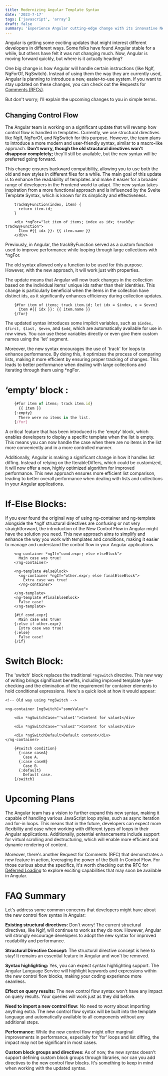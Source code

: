 ```yaml
---
title: Modernizing Angular Template Syntax
date: '2023-7-17'
tags: ['javascript', 'array']
draft: false
summary: 'Experience Angular cutting-edge change with its innovative New Template Syntax, helping developers like never before!'
---
```


Angular is getting some exciting updates that might interest different developers in different ways.
Some folks have found Angular stable for a while, but others have felt it was not changing much.
Now, Angular is moving forward quickly, but where is it actually heading?

One big change is how Angular will handle certain instructions (like NgIf, NgForOf, NgSwitch).
Instead of using them the way they are currently used, Angular is planning to introduce a new, easier-to-use system.
If you want to stay updated on these changes, you can check out the Requests for [Comments (RFCs)](https://github.com/angular/angular/discussions/50719).

But don't worry; I'll explain the upcoming changes to you in simple terms.

## Changing Control Flow
The Angular team is working on a significant update that will revamp how control flow is handled in templates.
Currently, we use structural directives like NgIf, NgForOf, and NgSwitch for this purpose.
However, the team plans to introduce a more modern and user-friendly syntax, similar to a macro-like approach.
**Don't worry, though the old structural directives won't disappear completely;**
they'll still be available, but the new syntax will be preferred going forward.

This change ensures backward compatibility, allowing you to use both the old and new styles in different files for a while. The main goal of this update is to enhance the readability of templates and make it easier for a broader range of developers in the Frontend world to adapt. The new syntax takes inspiration from a more functional approach and is influenced by the Svelte Template Syntax, which is known for its simplicity and effectiveness.

```js:Before
    trackByFunction(index, item) {
      return item.id;
    }

    <div *ngFor="let item of items; index as idx; trackBy: trackByFunction">
      Item #{{ idx }}: {{ item.name }}
    </div>
```

Previously, in Angular, the trackByFunction served as a custom function used to improve performance while looping through large collections with *ngFor.

The old syntax allowed only a function to be used for this purpose. However, with the new approach, it will work just with properties.

The update means that Angular will now track changes in the collection based on the individual items' unique ids rather than their identities.
This change is particularly beneficial when the items in the collection have distinct ids, as it significantly enhances efficiency during collection updates.
```js:After
    {#for item of items; track item.id; let idx = $index, e = $even}
      Item #{{ idx }}: {{ item.name }}
    {/for}
```
The updated syntax introduces some implicit variables, such as `$index, $first, $last, $even`, and `$odd`, which are automatically available for use in row views. You can use these variables directly or even give them custom names using the 'let' segment.

Moreover, the new syntax encourages the use of 'track' for loops to enhance performance. By doing this, it optimizes the process of comparing lists, making it more efficient by ensuring proper tracking of changes. This leads to better performance when dealing with large collections and iterating through them using *ngFor.

# ‘empty’ block :

```js
    {#for item of items; track item.id}
      {{ item }}
    {:empty}
      There were no items in the list.
    {/for}
```
A critical feature that has been introduced is the 'empty' block, which enables developers to display a specific template when the list is empty. This means you can now handle the case when there are no items in the list more conveniently and in a more controlled manner.

Additionally, Angular is making a significant change in how it handles list diffing. Instead of relying on the IterableDiffers, which could be customized, it will now offer a new, highly optimized algorithm for improved performance. This new approach ensures more efficient list comparison, leading to better overall performance when dealing with lists and collections in your Angular applications.

# If-Else Blocks:
If you ever found the original way of using ng-container and ng-template alongside the *ngIf structural directives are confusing or not very straightforward, the introduction of the New Control Flow in Angular might have the solution you need. This new approach aims to simplify and enhance the way you work with templates and conditions, making it easier to manage and understand the control flow in your Angular applications.

```js:Before (in Theory)
    <ng-container *ngIf="cond.expr; else elseBlock">
      Main case was true!
    </ng-container>

    <ng-template #elseBlock>
      <ng-container *ngIf="other.expr; else finalElseBlock">
        Extra case was true!
      </ng-container>

    </ng-template>
    <ng-template #finalElseBlock>
      False case!
    </ng-template>
```

```js:After
    {#if cond.expr}
      Main case was true!
    {:else if other.expr}
      Extra case was true!
    {:else}
      False case!
    {/if}
```

# Switch Block:

The 'switch' block replaces the traditional `*ngSwitch` directive. This new way of writing brings significant benefits, including improved template type-checking and the elimination of the requirement for container elements to hold conditional expressions. Here's a quick look at how it would appear:

```html:Before
<!-- Old way using *ngSwitch -->

<ng-container [ngSwitch]="someValue">

    <div *ngSwitchCase="'value1'">Content for value1</div>

    <div *ngSwitchCase="'value2'">Content for value2</div>

    <div *ngSwitchDefault>Default content</div>
</ng-container>
```

```html:After
    {#switch condition}
      {:case caseA}
        Case A.
      {:case caseB}
        Case B.
      {:default}
        Default case.
    {/switch}
```

# Upcoming Plans


The Angular team has a vision to further expand this new syntax, making it capable of handling various JavaScript loop styles, such as async iteration and for-in loops. This means that in the future, developers can expect more flexibility and ease when working with different types of loops in their Angular applications. Additionally, potential enhancements include support for virtual scrolling and destructuring, which will enable more efficient and dynamic rendering of content.

Moreover, there's another Request for Comments (RFC) that demonstrates a new feature in action, leveraging the power of the Built-In Control Flow. For those curious about the specifics, it's worth checking out the RFC for [Deferred Loading](https://github.com/angular/angular/discussions/50716) to explore exciting capabilities that may soon be available in Angular.

# FAQ Summary

Let's address some common concerns that developers might have about the new control flow syntax in Angular:

**Existing structural directives:** Don't worry! The current structural directives, like NgIf, will continue to work as they do now. However, Angular will strongly encourage developers to adopt the new syntax for improved readability and performance.

**Structural Directive Concept:** The structural directive concept is here to stay! It remains an essential feature in Angular and won't be removed.

**Syntax highlighting:** Yes, you can expect syntax highlighting support. The Angular Language Service will highlight keywords and expressions within the new control flow blocks, making your coding experience more seamless.

**Effect on query results:** The new control flow syntax won't have any impact on query results. Your queries will work just as they did before.

**Need to import a new control flow:** No need to worry about importing anything extra. The new control flow syntax will be built into the template language and automatically available to all components without any additional steps.

**Performance:** While the new control flow might offer marginal improvements in performance, especially for 'for' loops and list diffing, the impact may not be significant in most cases.

**Custom block groups and directives:** As of now, the new syntax doesn't support defining custom block groups through libraries, nor can you add directives to the new control flow blocks. It's something to keep in mind when working with the updated syntax.